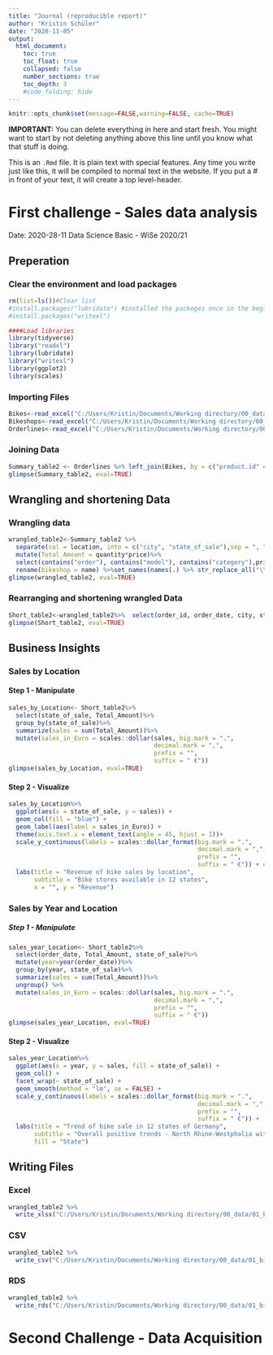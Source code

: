 ```yaml
---
title: "Journal (reproducible report)"
author: "Kristin Schüler"
date: "2020-11-05"
output:
  html_document:
    toc: true
    toc_float: true
    collapsed: false
    number_sections: true
    toc_depth: 3
    #code_folding: hide
---
```


```r
knitr::opts_chunk$set(message=FALSE,warning=FALSE, cache=TRUE)
```

**IMPORTANT:** You can delete everything in here and start fresh. You might want to start by not deleting anything above this line until you know what that stuff is doing.

This is an `.Rmd` file. It is plain text with special features. Any time you write just like this, it will be compiled to normal text in the website. If you put a \# in front of your text, it will create a top level-header.

# First challenge - Sales data analysis 
Date: 2020-28-11
Data Science Basic - WiSe 2020/21  

## Preperation

### Clear the environment and load packages 

```r
rm(list=ls())#Clear list
#install.packages("lubridate") #installed the packeges once in the beginning
#install.packages("writexl")

####Load libraries
library(tidyverse)
library("readxl")
library(lubridate)
library("writexl")
library(ggplot2)
library(scales)
```

### Importing Files

```r
Bikes<-read_excel("C:/Users/Kristin/Documents/Working directory/00_data/01_bike_sales/01_raw_data/bikes.xlsx")
Bikeshops<-read_excel("C:/Users/Kristin/Documents/Working directory/00_data/01_bike_sales/01_raw_data/bikeshops.xlsx")
Orderlines<-read_excel("C:/Users/Kristin/Documents/Working directory/00_data/01_bike_sales/01_raw_data/orderlines.xlsx")
```

### Joining Data

```r
Summary_table2 <- Orderlines %>% left_join(Bikes, by = c("product.id" = "bike.id"))%>% left_join(Bikeshops, by = c("customer.id" = "bikeshop.id"))
glimpse(Summary_table2, eval=TRUE)
```

## Wrangling and shortening Data

### Wrangling data

```r
wrangled_table2<-Summary_table2 %>% 
  separate(col = location, into = c("city", "state_of_sale"),sep = ", ", convert = T) %>% 
  mutate(Total_Amount = quantity*price)%>% 
  select(contains("order"), contains("model"), contains("category"),price, quantity, Total_Amount, everything())%>%  
  rename(bikeshop = name) %>%set_names(names(.) %>% str_replace_all("\\.", "_"))
glimpse(wrangled_table2, eval=TRUE)
```

### Rearranging and shortening wrangled Data

```r
Short_table2<-wrangled_table2%>%  select(order_id, order_date, city, state_of_sale, price, quantity, Total_Amount)
glimpse(Short_table2, eval=TRUE)
```

## Business Insights

### Sales by Location

#### Step 1 - Manipulate

```r
sales_by_Location<- Short_table2%>%  
  select(state_of_sale, Total_Amount)%>%
  group_by(state_of_sale)%>% 
  summarize(sales = sum(Total_Amount))%>% 
  mutate(sales_in_Euro = scales::dollar(sales, big.mark = ".", 
                                        decimal.mark = ",", 
                                        prefix = "", 
                                        suffix = " €"))
glimpse(sales_by_Location, eval=TRUE)
```

#### Step 2 - Visualize

```r
sales_by_Location%>%
  ggplot(aes(x = state_of_sale, y = sales)) +
  geom_col(fill = "blue") + 
  geom_label(aes(label = sales_in_Euro)) + 
  theme(axis.text.x = element_text(angle = 45, hjust = 1))+
  scale_y_continuous(labels = scales::dollar_format(big.mark = ".", 
                                                    decimal.mark = ",", 
                                                    prefix = "", 
                                                    suffix = " €")) + #adjusting to Euros
  labs(title = "Revenue of bike sales by location",
       subtitle = "Bike stores available in 12 states",
       x = "", y = "Revenue")
```

### Sales by Year and Location

##### Step 1 - Manipulate

```r
sales_year_Location<- Short_table2%>%  
  select(order_date, Total_Amount, state_of_sale)%>%
  mutate(year=year(order_date))%>%
  group_by(year, state_of_sale)%>% 
  summarize(sales = sum(Total_Amount))%>% 
  ungroup() %>%
  mutate(sales_in_Euro = scales::dollar(sales, big.mark = ".", 
                                        decimal.mark = ",", 
                                        prefix = "", 
                                        suffix = " €"))
glimpse(sales_year_Location, eval=TRUE)
```

#### Step 2 - Visualize

```r
sales_year_Location%>%
  ggplot(aes(x = year, y = sales, fill = state_of_sale)) +
  geom_col() + 
  facet_wrap(~ state_of_sale) +
  geom_smooth(method = "lm", se = FALSE) +
  scale_y_continuous(labels = scales::dollar_format(big.mark = ".", 
                                                    decimal.mark = ",", 
                                                    prefix = "", 
                                                    suffix = " €")) +
  labs(title = "Trend of bike sale in 12 states of Germany",
       subtitle = "Overall positive trends - North Rhine-Westphalia with most revenues",
       fill = "State")
```

## Writing Files 

### Excel

```r
wrangled_table2 %>%
  write_xlsx("C:/Users/Kristin/Documents/Working directory/00_data/01_bike_sales/02_wrangled_data/bike_orderlines_wrangled2.xlsx")
```

### CSV

```r
wrangled_table2 %>% 
  write_csv("C:/Users/Kristin/Documents/Working directory/00_data/01_bike_sales/02_wrangled_data/bike_orderlines_wrangled2.csv")
```

### RDS

```r
wrangled_table2 %>% 
  write_rds("C:/Users/Kristin/Documents/Working directory/00_data/01_bike_sales/02_wrangled_data/bike_orderlines_wrangled2.rds")
```



# Second Challenge - Data Acquisition  